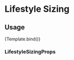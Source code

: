 



<Meta title='Modules/Lifestyle Sizing' component={LifestyleSizing} />

# Lifestyle Sizing

## Usage

<Canvas>
  <Story
    name='Lifestyle Sizing'
    args={{
      heading: 'How to Style the Hand-Loomed Jute Rug',
      subcopy:
        'Check out our sizing guide to see how this versatile area rug will fit in your bedroom or living room.',
      options: [
        {
          label: 'Bedroom',
          images: [
            {
              label: 'Twin Mattress + Platform Bed Frame',
              LifestyleImage: {
                desktopImage: {
                  asset: {
                    _ref: 'image-5908325112ac220d43b3bd03f3e1b3786a76af48-490x464-png'
                  }
                },
                tabletImage: {
                  asset: {
                    _ref: 'image-9fc9b3bda557a7472f32984911a6c1ca5f26c059-582x540-png'
                  }
                },
                mobileImage: {
                  asset: {
                    _ref: 'image-9fc9b3bda557a7472f32984911a6c1ca5f26c059-582x540-png'
                  }
                },
                alt: 'Alt text is important'
              }
            },
            {
              label: 'Queen Mattress + Platform Bed Frame',
              lifestyleImage: {
                desktopImage: {
                  asset: {
                    _ref: 'image-5e9a18d939886392de404edd3a6d47f1542dc95b-488x464-png'
                  }
                },
                tabletImage: {
                  asset: {
                    _ref: 'image-aeb55bf8105d80eab70a25f84bd076ecee920a7a-582x540-png'
                  }
                },
                mobileImage: {
                  asset: {
                    _ref: 'image-aeb55bf8105d80eab70a25f84bd076ecee920a7a-582x540-png'
                  }
                },
                alt: 'Alt text is important'
              }
            },
            {
              label: 'King Mattress + Platform Bed Frame',
              lifestyleImage: {
                desktopImage: {
                  asset: {
                    _ref: '_ref:image-c9dfbce5008918f008a1c58d53eee208dce5d028-486x464-png'
                  }
                },
                tabletImage: {
                  asset: {
                    _ref: 'image-9fa505d92d008101556a3acf4e15f86072427bb0-582x540-png'
                  }
                },
                mobileImage: {
                  asset: {
                    _ref: 'image-9fa505d92d008101556a3acf4e15f86072427bb0-582x540-png'
                  }
                },
                alt: 'Alt text is important'
              }
            }
          ]
        },
        {
          label: 'Living Room',
          images: [
            {
              label: 'The Endy Sofa: 1 Seat + 2 Seats + Ottoman',
              lifestyleImage: {
                desktopImage: {
                  asset: {
                    _ref: 'image-659ef95f9e88f471488f957ec66716aca96cb25a-690x534-png'
                  }
                },
                tabletImage: {
                  asset: {
                    _ref: 'image-b9d84ccb7cca24bb6029f9f4d05a934c639e6d51-602x452-png'
                  }
                },
                mobileImage: {
                  asset: {
                    _ref: 'image-b9d84ccb7cca24bb6029f9f4d05a934c639e6d51-602x452-png'
                  }
                },
                alt: 'Alt text is important'
              }
            },
            {
              label: 'The Endy Sofa: 3 Seats + Ottoman',
              lifestyleImage: {
                desktopImage: {
                  asset: {
                    _ref: 'image-4d55df4b69f2db717f5d0d6c6921ca98a7be9c99-696x560-png'
                  }
                },
                tabletImage: {
                  asset: {
                    _ref: 'image-fdfb17037ffcf89b39d78f36547c461370cde136-590x466-png'
                  }
                },
                mobileImage: {
                  asset: {
                    _ref: 'image-fdfb17037ffcf89b39d78f36547c461370cde136-590x466-png'
                  }
                },
                alt: 'Alt text is important'
              }
            }
          ]
        }
      ]
    }}
  >
    {Template.bind()}
  </Story>
</Canvas>

### LifestyleSizingProps

<ArgsTable of={LifestyleSizing} />
